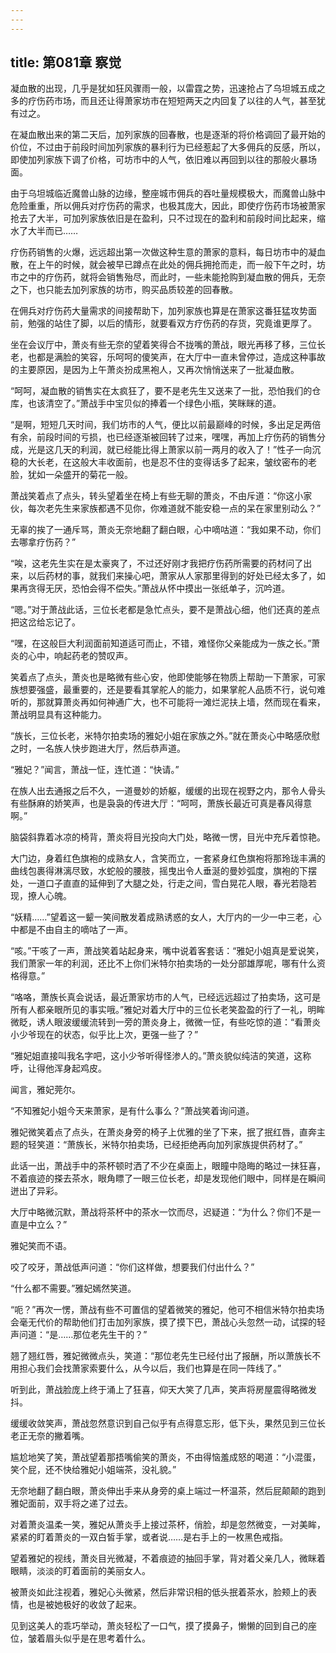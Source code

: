 ```yaml
---
---
---
```

title: 第081章 察觉
---



凝血散的出现，几乎是犹如狂风骤雨一般，以雷霆之势，迅速抢占了乌坦城五成之多的疗伤药市场，而且还让得萧家坊市在短短两天之内回复了以往的人气，甚至犹有过之。

在凝血散出来的第二天后，加列家族的回春散，也是逐渐的将价格调回了最开始的价位，不过由于前段时间加列家族的暴利行为已经惹起了大多佣兵的反感，所以，即使加列家族下调了价格，可坊市中的人气，依旧难以再回到以往的那般火暴场面。

由于乌坦城临近魔兽山脉的边缘，整座城市佣兵的吞吐量规模极大，而魔兽山脉中危险重重，所以佣兵对疗伤药的需求，也极其庞大，因此，即使疗伤药市场被萧家抢去了大半，可加列家族依旧是在盈利，只不过现在的盈利和前段时间比起来，缩水了大半而已……

疗伤药销售的火爆，远远超出第一次做这种生意的萧家的意料，每日坊市中的凝血散，在上午的时候，就会被早已蹲点在此处的佣兵拥抢而走，而一般下午之时，坊市之中的疗伤药，就将会销售殆尽，而此时，一些未能抢购到凝血散的佣兵，无奈之下，也只能去加列家族的坊市，购买品质较差的回春散。

在佣兵对疗伤药大量需求的间接帮助下，加列家族也算是在萧家这番狂猛攻势面前，勉强的站住了脚，以后的情形，就要看双方疗伤药的存货，究竟谁更厚了。

坐在会议厅中，萧炎有些无奈的望着笑得合不拢嘴的萧战，眼光再移了移，三位长老，也都是满脸的笑容，乐呵呵的傻笑声，在大厅中一直未曾停过，造成这种事故的主要原因，是因为上午萧炎扮成黑袍人，又再次悄悄送来了一批凝血散。

“呵呵，凝血散的销售实在太疯狂了，要不是老先生又送来了一批，恐怕我们的仓库，也该清空了。”萧战手中宝贝似的捧着一个绿色小瓶，笑眯眯的道。

“是啊，短短几天时间，我们坊市的人气，便比以前最巅峰的时候，多出足足两倍有余，前段时间的亏损，也已经逐渐被回转了过来，嘿嘿，再加上疗伤药的销售分成，光是这几天的利润，就已经能比得上萧家以前一两月的收入了！”性子一向沉稳的大长老，在这般大丰收面前，也是忍不住的变得话多了起来，皱纹密布的老脸，犹如一朵盛开的菊花一般。

萧战笑着点了点头，转头望着坐在椅上有些无聊的萧炎，不由斥道：“你这小家伙，每次老先生来家族都遇不见你，你难道就不能安稳一点的呆在家里别动么？”

无辜的挨了一通斥骂，萧炎无奈地翻了翻白眼，心中嘀咕道：“我如果不动，你们去哪拿疗伤药？”

“唉，这老先生实在是太豪爽了，不过还好刚才我把疗伤药所需要的药材问了出来，以后药材的事，就我们来操心吧，萧家从人家那里得到的好处已经太多了，如果再贪得无厌，恐怕会得不偿失。”萧战从怀中摸出一张纸单子，沉吟道。

“嗯。”对于萧战此话，三位长老都是急忙点头，要不是萧战心细，他们还真的差点把这岔给忘记了。

“嘿，在这般巨大利润面前知道适可而止，不错，难怪你父亲能成为一族之长。”萧炎的心中，响起药老的赞叹声。

笑着点了点头，萧炎也是略微有些心安，他即使能够在物质上帮助一下萧家，可家族想要强盛，最重要的，还是要看其掌舵人的能力，如果掌舵人品质不行，说句难听的，那就算萧炎再如何神通广大，也不可能将一滩烂泥扶上墙，然而现在看来，萧战明显具有这种能力。

“族长，三位长老，米特尔拍卖场的雅妃小姐在家族之外。”就在萧炎心中略感欣慰之时，一名族人快步跑进大厅，然后恭声道。

“雅妃？”闻言，萧战一怔，连忙道：“快请。”

在族人出去通报之后不久，一道曼妙的娇躯，缓缓的出现在视野之内，那令人骨头有些酥麻的娇笑声，也是袅袅的传进大厅：“呵呵，萧族长最近可真是春风得意啊。”

脑袋斜靠着冰凉的椅背，萧炎将目光投向大门处，略微一愣，目光中充斥着惊艳。

大门边，身着红色旗袍的成熟女人，含笑而立，一套紧身红色旗袍将那玲珑丰满的曲线包裹得淋漓尽致，水蛇般的腰肢，摇曳出令人垂涎的曼妙弧度，旗袍的下摆处，一道口子直直的延伸到了大腿之处，行走之间，雪白晃花人眼，春光若隐若现，撩人心魄。

“妖精……”望着这一颦一笑间散发着成熟诱惑的女人，大厅内的一少一中三老，心中都是不由自主的嘀咕了一声。

“咳。”干咳了一声，萧战笑着站起身来，嘴中说着客套话：“雅妃小姐真是爱说笑，我们萧家一年的利润，还比不上你们米特尔拍卖场的一处分部雄厚呢，哪有什么资格得意。”

“咯咯，萧族长真会说话，最近萧家坊市的人气，已经远远超过了拍卖场，这可是所有人都亲眼所见的事实哦。”雅妃对着大厅中的三位长老笑盈盈的行了一礼，明眸微眨，诱人眼波缓缓流转到一旁的萧炎身上，微微一怔，有些吃惊的道：“看萧炎小少爷现在的状态，似乎比上次，更强一些了？”

“雅妃姐直接叫我名字吧，这小少爷听得怪渗人的。”萧炎貌似纯洁的笑道，这称呼，让得他浑身起鸡皮。

闻言，雅妃莞尔。

“不知雅妃小姐今天来萧家，是有什么事么？”萧战笑着询问道。

雅妃微笑着点了点头，在萧炎身旁的椅子上优雅的坐了下来，抿了抿红唇，直奔主题的轻笑道：“萧族长，米特尔拍卖场，已经拒绝再向加列家族提供药材了。”

此话一出，萧战手中的茶杯顿时洒了不少在桌面上，眼瞳中隐晦的略过一抹狂喜，不着痕迹的搽去茶水，眼角瞟了一眼三位长老，却是发现他们眼中，同样是在瞬间迸出了异彩。

大厅中略微沉默，萧战将茶杯中的茶水一饮而尽，迟疑道：“为什么？你们不是一直是中立么？”

雅妃笑而不语。

咬了咬牙，萧战低声问道：“你们这样做，想要我们付出什么？”

“什么都不需要。”雅妃嫣然笑道。

“呃？”再次一愣，萧战有些不可置信的望着微笑的雅妃，他可不相信米特尔拍卖场会毫无代价的帮助他们打击加列家族，摸了摸下巴，萧战心头忽然一动，试探的轻声问道：“是……那位老先生干的？”

翘了翘红唇，雅妃微微点头，笑道：“那位老先生已经付出了报酬，所以萧族长不用担心我们会找萧家索要什么，从今以后，我们也算是在同一阵线了。”

听到此，萧战脸庞上终于涌上了狂喜，仰天大笑了几声，笑声将房屋震得略微发抖。

缓缓收敛笑声，萧战忽然意识到自己似乎有点得意忘形，低下头，果然见到三位长老正无奈的撇着嘴。

尴尬地笑了笑，萧战望着那捂嘴偷笑的萧炎，不由得恼羞成怒的喝道：“小混蛋，笑个屁，还不快给雅妃小姐端茶，没礼貌。”

无奈地翻了翻白眼，萧炎伸出手来从身旁的桌上端过一杯温茶，然后屁颠颠的跑到雅妃面前，双手将之递了过去。

对着萧炎温柔一笑，雅妃从萧炎手上接过茶杯，俏脸，却是忽然微变，一对美眸，紧紧的盯着萧炎的一双白皙手掌，或者说……是右手上的一枚黑色戒指。

望着雅妃的视线，萧炎目光微凝，不着痕迹的抽回手掌，背对着父亲几人，微眯着眼睛，淡淡的盯着面前的美丽女人。

被萧炎如此注视着，雅妃心头微紧，然后非常识相的低头抿着茶水，脸颊上的表情，也是被她极好的收敛了起来。

见到这美人的乖巧举动，萧炎轻松了一口气，摸了摸鼻子，懒懒的回到自己的座位，皱着眉头似乎是在思考着什么。